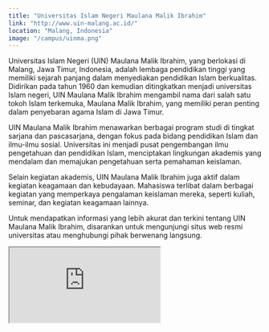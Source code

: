 ```yaml
---
title: "Universitas Islam Negeri Maulana Malik Ibrahim"
link: "http://www.uin-malang.ac.id/"
location: "Malang, Indonesia"
image: "/campus/uinma.png"
---
```


Universitas Islam Negeri (UIN) Maulana Malik Ibrahim, yang berlokasi di Malang, Jawa Timur, Indonesia, adalah lembaga pendidikan tinggi yang memiliki sejarah panjang dalam menyediakan pendidikan Islam berkualitas. Didirikan pada tahun 1960 dan kemudian ditingkatkan menjadi universitas Islam negeri, UIN Maulana Malik Ibrahim mengambil nama dari salah satu tokoh Islam terkemuka, Maulana Malik Ibrahim, yang memiliki peran penting dalam penyebaran agama Islam di Jawa Timur.

UIN Maulana Malik Ibrahim menawarkan berbagai program studi di tingkat sarjana dan pascasarjana, dengan fokus pada bidang pendidikan Islam dan ilmu-ilmu sosial. Universitas ini menjadi pusat pengembangan ilmu pengetahuan dan pendidikan Islam, menciptakan lingkungan akademis yang mendalam dan memajukan pengetahuan serta pemahaman keislaman.

Selain kegiatan akademis, UIN Maulana Malik Ibrahim juga aktif dalam kegiatan keagamaan dan kebudayaan. Mahasiswa terlibat dalam berbagai kegiatan yang memperkaya pengalaman keislaman mereka, seperti kuliah, seminar, dan kegiatan keagamaan lainnya.

Untuk mendapatkan informasi yang lebih akurat dan terkini tentang UIN Maulana Malik Ibrahim, disarankan untuk mengunjungi situs web resmi universitas atau menghubungi pihak berwenang langsung.

<iframe src="https://www.google.com/maps/embed?pb=!1m18!1m12!1m3!1d3987.4783910050633!2d112.60253817940011!3d-7.951068358755806!2m3!1f0!2f0!3f0!3m2!1i1024!2i768!4f13.1!3m3!1m2!1s0x2e78815e45bbc56d%3A0x5031ab2d7d36dba6!2sUniversitas%20Islam%20Negeri%20Maulana%20Malik%20Ibrahim%20Malang!5e1!3m2!1sid!2sid!4v1705981335075!5m2!1sid!2sid" className="w-full h-96 mb-32" loading="lazy" referrerpolicy="no-referrer-when-downgrade"></iframe>